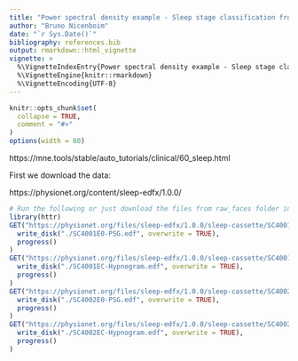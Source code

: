 ```yaml
---
title: "Power spectral density example - Sleep stage classification from polysomnography (PSG) data"
author: "Bruno Nicenboim"
date: "`r Sys.Date()`"
bibliography: references.bib
output: rmarkdown::html_vignette
vignette: >
  %\VignetteIndexEntry{Power spectral density example - Sleep stage classification from polysomnography (PSG) data}
  %\VignetteEngine{knitr::rmarkdown}
  %\VignetteEncoding{UTF-8}
---
```


```r
knitr::opts_chunk$set(
  collapse = TRUE,
  comment = "#>"
)
options(width = 80)
```

https://mne.tools/stable/auto_tutorials/clinical/60_sleep.html


First we download the data:

https://physionet.org/content/sleep-edfx/1.0.0/

```r
# Run the following or just download the files from raw_faces folder in https://osf.io/tbwvz/
library(httr)
GET("https://physionet.org/files/sleep-edfx/1.0.0/sleep-cassette/SC4001E0-PSG.edf?download",
  write_disk("./SC4001E0-PSG.edf", overwrite = TRUE), 
  progress()
)
GET("https://physionet.org/files/sleep-edfx/1.0.0/sleep-cassette/SC4001EC-Hypnogram.edf?download",
  write_disk("./SC4001EC-Hypnogram.edf", overwrite = TRUE), 
  progress()
)
GET("https://physionet.org/files/sleep-edfx/1.0.0/sleep-cassette/SC4002E0-PSG.edf?download",
  write_disk("./SC4002E0-PSG.edf", overwrite = TRUE), 
  progress()
)
GET("https://physionet.org/files/sleep-edfx/1.0.0/sleep-cassette/SC4002EC-Hypnogram.edf?download",
  write_disk("./SC4002EC-Hypnogram.edf", overwrite = TRUE), 
  progress()
)
```
